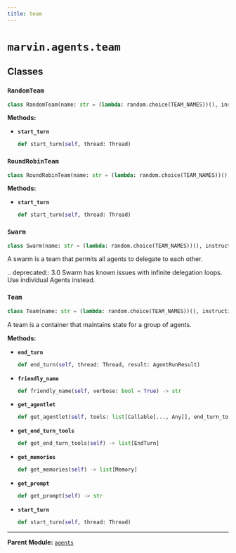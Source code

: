 ```yaml
---
title: team
---
```


# `marvin.agents.team`

## Classes

### `RandomTeam`
```python
class RandomTeam(name: str = (lambda: random.choice(TEAM_NAMES))(), instructions: str | None = None, description: str | None = 'A team of agents that randomly selects an agent to act.', verbose: bool = False, prompt: str | Path = Path('team.jinja'), members: list[Actor], delegates: dict[Actor, list[Actor]] = dict())
```

**Methods:**

- **`start_turn`**
  ```python
  def start_turn(self, thread: Thread)
  ```

### `RoundRobinTeam`
```python
class RoundRobinTeam(name: str = (lambda: random.choice(TEAM_NAMES))(), instructions: str | None = None, description: str | None = 'A team of agents that rotate turns.', verbose: bool = False, prompt: str | Path = Path('team.jinja'), members: list[Actor], delegates: dict[Actor, list[Actor]] = dict())
```

**Methods:**

- **`start_turn`**
  ```python
  def start_turn(self, thread: Thread)
  ```

### `Swarm`
```python
class Swarm(name: str = (lambda: random.choice(TEAM_NAMES))(), instructions: str | None = None, description: str | None = None, verbose: bool = False, prompt: str | Path = Path('team.jinja'), members: list[Actor], delegates: dict[Actor, list[Actor]] = dict())
```
A swarm is a team that permits all agents to delegate to each other.

.. deprecated:: 3.0
    Swarm has known issues with infinite delegation loops. Use individual Agents instead.

### `Team`
```python
class Team(name: str = (lambda: random.choice(TEAM_NAMES))(), instructions: str | None = None, description: str | None = None, verbose: bool = False, prompt: str | Path = Path('team.jinja'), members: list[Actor], delegates: dict[Actor, list[Actor]] = dict())
```
A team is a container that maintains state for a group of agents.

**Methods:**

- **`end_turn`**
  ```python
  def end_turn(self, thread: Thread, result: AgentRunResult)
  ```
- **`friendly_name`**
  ```python
  def friendly_name(self, verbose: bool = True) -> str
  ```
- **`get_agentlet`**
  ```python
  def get_agentlet(self, tools: list[Callable[..., Any]], end_turn_tools: list[EndTurn], active_mcp_servers: list[MCPServer] | None = None) -> pydantic_ai.Agent[Any, Any]
  ```
- **`get_end_turn_tools`**
  ```python
  def get_end_turn_tools(self) -> list[EndTurn]
  ```
- **`get_memories`**
  ```python
  def get_memories(self) -> list[Memory]
  ```
- **`get_prompt`**
  ```python
  def get_prompt(self) -> str
  ```
- **`start_turn`**
  ```python
  def start_turn(self, thread: Thread)
  ```

---

**Parent Module:** [`agents`](marvin-agents)
